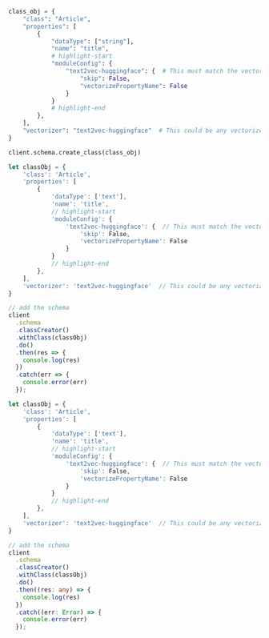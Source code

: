 
<Tabs groupId="languages">
<TabItem value="py" label="Python">

```python
class_obj = {
    "class": "Article",
    "properties": [
        {
            "dataType": ["string"],
            "name": "title",
            # highlight-start
            "moduleConfig": {
                "text2vec-huggingface": {  # This must match the vectorizer used
                    "skip": False,
                    "vectorizePropertyName": False
                }
            }
            # highlight-end
        },
    ],
    "vectorizer": "text2vec-huggingface"  # This could be any vectorizer
}

client.schema.create_class(class_obj)
```

</TabItem>
<TabItem value="js" label="JavaScript">

```js
let classObj = {
    'class': 'Article',
    'properties': [
        {
            'dataType': ['text'],
            'name': 'title',
            // highlight-start
            'moduleConfig': {
                'text2vec-huggingface': {  // This must match the vectorizer used
                    'skip': False,
                    'vectorizePropertyName': False
                }
            }
            // highlight-end
        },
    ],
    'vectorizer': 'text2vec-huggingface'  // This could be any vectorizer
}

// add the schema
client
  .schema
  .classCreator()
  .withClass(classObj)
  .do()
  .then(res => {
    console.log(res)
  })
  .catch(err => {
    console.error(err)
  });
```

</TabItem>
<TabItem value="ts" label="TypeScript">

```ts
let classObj = {
    'class': 'Article',
    'properties': [
        {
            'dataType': ['text'],
            'name': 'title',
            // highlight-start
            'moduleConfig': {
                'text2vec-huggingface': {  // This must match the vectorizer used
                    'skip': False,
                    'vectorizePropertyName': False
                }
            }
            // highlight-end
        },
    ],
    'vectorizer': 'text2vec-huggingface'  // This could be any vectorizer
}

// add the schema
client
  .schema
  .classCreator()
  .withClass(classObj)
  .do()
  .then((res: any) => {
    console.log(res)
  })
  .catch((err: Error) => {
    console.error(err)
  });
```

</TabItem>
</Tabs>
